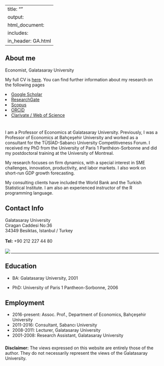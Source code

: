 
---
title: ""
output: 
  html_document:
    includes:
       in_header: GA.html
---

<!-- 
<img src="images/xxx.jpg" style="width:25%; border:10px solid; margin-right: 20px" align="left"> 
--> 

## About me

Economist, Galatasaray University 

My full CV is <a href="https://obakis.github.io/pdfs/cv_bakis.pdf" target="_blank">here</a>. 
You can find further information about my research on the following pages 





 <li><a href="https://scholar.google.com/citations?user=NSyOHTIAAAAJ"  rel="nofollow noopener noreferrer"><i class="fas fa-fw fa-book-open" aria-hidden="true"></i> Google Scholar</a></li>
    

    
 <li><a href="https://www.researchgate.net/profile/Ozan_Bakis" rel="nofollow noopener noreferrer"><i class="fas fa-fw fa-book-open" aria-hidden="true"></i> ResearchGate</a></li>
    

    
 <li><a href="https://www.scopus.com/authid/detail.uri?authorId=42560943700" rel="nofollow noopener noreferrer"><i class="fas fa-fw fa-book-open" aria-hidden="true"></i> Scopus</a></li>
    

    
 <li><a href="https://orcid.org/0000-0001-9785-1992" rel="nofollow noopener noreferrer"><i class="fas fa-fw fa-address-card" aria-hidden="true"></i> ORCID</a></li>
    

    
<li><a href="https://www.webofscience.com/wos/author/record/AAE-4941-2019" rel="nofollow noopener noreferrer"><i class="fab fa-fw fa-github" aria-hidden="true"></i> Clarivate / Web of Science</a>
</li>
       
       

<!-- 
<span id="badgeCont699"><script type="text/javascript" src="https://publons.com/mashlets?el=badgeCont699&rid=AAE-4941-2019"></script></span>
--> 
       
<!-- 
BOSLUK ICIN TEK DIYEZ, ALT ALTA 2 TANE
--> 

# 
#

I am a Professor of Economics at Galatasaray University. Previously, I was a Professor of Economics at Bahçeşehir University and worked as a consultant for the TÜSİAD-Sabancı University Competitiveness Forum. I received my PhD from the University of Paris 1 Panthéon-Sorbonne and did my postdoctoral training at the University of Montreal.

My research focuses on firm dynamics, with a special interest in SME challenges, innovation, productivity, and labor markets. I also work on short-run GDP growth forecasting.

My consulting clients have included the World Bank and the Turkish Statistical Institute. I am also an experienced instructor of the R programming language.


## Contact Info


Galatasaray University <br>
Ciragan Caddesi No:36 <br>
34349 Besiktas, Istanbul / Turkey <br>   
<b>Tel:</b> +90 212 227 44 80  <br>  
<img align="left" src="images/email.png">   

 
---


## Education

- BA: Galatasaray University, 2001

- PhD: University of Paris 1 Pantheon-Sorbonne, 2006


## Employment

- 2016-present: Assoc. Prof., Department of Economics, Bahçeşehir University
- 2011-2016: Consultant, Sabancı University
- 2008-2011: Lecturer, Galatasaray University
- 2001-2008: Research Assistant, Galatasaray University


#####

__Disclaimer:__ The views expressed on this website are entirely those of the author. They do not necessarily represent the views of the Galatasaray University.
	
